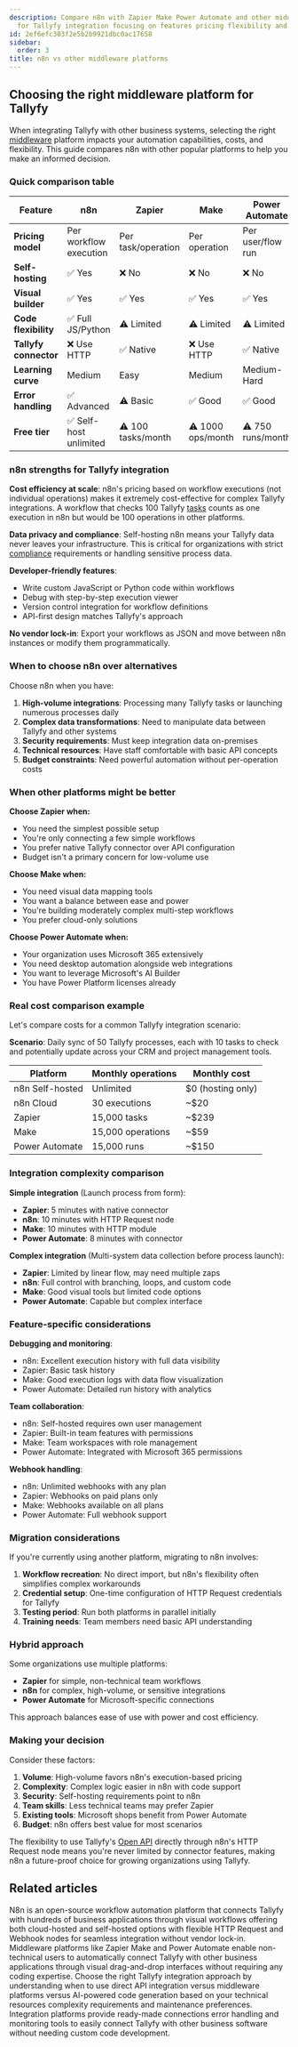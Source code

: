 ```yaml
---
description: Compare n8n with Zapier Make Power Automate and other middleware platforms
  for Tallyfy integration focusing on features pricing flexibility and use cases.
id: 2ef6efc303f2e5b2b9921dbc0ac17658
sidebar:
  order: 3
title: n8n vs other middleware platforms
---
```


## Choosing the right middleware platform for Tallyfy

When integrating Tallyfy with other business systems, selecting the right [middleware](/products/pro/integrations/middleware/) platform impacts your automation capabilities, costs, and flexibility. This guide compares n8n with other popular platforms to help you make an informed decision.

### Quick comparison table

| Feature | n8n | Zapier | Make | Power Automate |
|---------|-----|--------|------|----------------|
| **Pricing model** | Per workflow execution | Per task/operation | Per operation | Per user/flow run |
| **Self-hosting** | ✅ Yes | ❌ No | ❌ No | ❌ No |
| **Visual builder** | ✅ Yes | ✅ Yes | ✅ Yes | ✅ Yes |
| **Code flexibility** | ✅ Full JS/Python | ⚠️ Limited | ⚠️ Limited | ⚠️ Limited |
| **Tallyfy connector** | ❌ Use HTTP | ✅ Native | ❌ Use HTTP | ✅ Native |
| **Learning curve** | Medium | Easy | Medium | Medium-Hard |
| **Error handling** | ✅ Advanced | ⚠️ Basic | ✅ Good | ✅ Good |
| **Free tier** | ✅ Self-host unlimited | ⚠️ 100 tasks/month | ⚠️ 1000 ops/month | ⚠️ 750 runs/month |

### n8n strengths for Tallyfy integration

**Cost efficiency at scale**: n8n's pricing based on workflow executions (not individual operations) makes it extremely cost-effective for complex Tallyfy integrations. A workflow that checks 100 Tallyfy [tasks](/products/pro/tracking-and-tasks/tasks/) counts as one execution in n8n but would be 100 operations in other platforms.

**Data privacy and compliance**: Self-hosting n8n means your Tallyfy data never leaves your infrastructure. This is critical for organizations with strict [compliance](/products/pro/compliance/) requirements or handling sensitive process data.

**Developer-friendly features**:
- Write custom JavaScript or Python code within workflows
- Debug with step-by-step execution viewer
- Version control integration for workflow definitions
- API-first design matches Tallyfy's approach

**No vendor lock-in**: Export your workflows as JSON and move between n8n instances or modify them programmatically.

### When to choose n8n over alternatives

Choose n8n when you have:

1. **High-volume integrations**: Processing many Tallyfy tasks or launching numerous processes daily
2. **Complex data transformations**: Need to manipulate data between Tallyfy and other systems
3. **Security requirements**: Must keep integration data on-premises
4. **Technical resources**: Have staff comfortable with basic API concepts
5. **Budget constraints**: Need powerful automation without per-operation costs

### When other platforms might be better

**Choose Zapier when:**
- You need the simplest possible setup
- You're only connecting a few simple workflows
- You prefer native Tallyfy connector over API configuration
- Budget isn't a primary concern for low-volume use

**Choose Make when:**
- You need visual data mapping tools
- You want a balance between ease and power
- You're building moderately complex multi-step workflows
- You prefer cloud-only solutions

**Choose Power Automate when:**
- Your organization uses Microsoft 365 extensively
- You need desktop automation alongside web integrations
- You want to leverage Microsoft's AI Builder
- You have Power Platform licenses already

### Real cost comparison example

Let's compare costs for a common Tallyfy integration scenario:

**Scenario**: Daily sync of 50 Tallyfy processes, each with 10 tasks to check and potentially update across your CRM and project management tools.

| Platform | Monthly operations | Monthly cost |
|----------|-------------------|--------------|
| n8n Self-hosted | Unlimited | $0 (hosting only) |
| n8n Cloud | 30 executions | ~$20 |
| Zapier | 15,000 tasks | ~$239 |
| Make | 15,000 operations | ~$59 |
| Power Automate | 15,000 runs | ~$150 |

### Integration complexity comparison

**Simple integration** (Launch process from form):
- **Zapier**: 5 minutes with native connector
- **n8n**: 10 minutes with HTTP Request node
- **Make**: 10 minutes with HTTP module
- **Power Automate**: 8 minutes with connector

**Complex integration** (Multi-system data collection before process launch):
- **Zapier**: Limited by linear flow, may need multiple zaps
- **n8n**: Full control with branching, loops, and custom code
- **Make**: Good visual tools but limited code options
- **Power Automate**: Capable but complex interface

### Feature-specific considerations

**Debugging and monitoring**:
- n8n: Excellent execution history with full data visibility
- Zapier: Basic task history
- Make: Good execution logs with data flow visualization
- Power Automate: Detailed run history with analytics

**Team collaboration**:
- n8n: Self-hosted requires own user management
- Zapier: Built-in team features with permissions
- Make: Team workspaces with role management
- Power Automate: Integrated with Microsoft 365 permissions

**Webhook handling**:
- n8n: Unlimited webhooks with any plan
- Zapier: Webhooks on paid plans only
- Make: Webhooks available on all plans
- Power Automate: Full webhook support

### Migration considerations

If you're currently using another platform, migrating to n8n involves:

1. **Workflow recreation**: No direct import, but n8n's flexibility often simplifies complex workarounds
2. **Credential setup**: One-time configuration of HTTP Request credentials for Tallyfy
3. **Testing period**: Run both platforms in parallel initially
4. **Training needs**: Team members need basic API understanding

### Hybrid approach

Some organizations use multiple platforms:
- **Zapier** for simple, non-technical team workflows
- **n8n** for complex, high-volume, or sensitive integrations
- **Power Automate** for Microsoft-specific connections

This approach balances ease of use with power and cost efficiency.

### Making your decision

Consider these factors:

1. **Volume**: High-volume favors n8n's execution-based pricing
2. **Complexity**: Complex logic easier in n8n with code support
3. **Security**: Self-hosting requirements point to n8n
4. **Team skills**: Less technical teams may prefer Zapier
5. **Existing tools**: Microsoft shops benefit from Power Automate
6. **Budget**: n8n offers best value for most scenarios

The flexibility to use Tallyfy's [Open API](/products/pro/integrations/open-api/) directly through n8n's HTTP Request node means you're never limited by connector features, making n8n a future-proof choice for growing organizations using Tallyfy.


## Related articles
<CardGrid>
<LinkTitleCard header="<b>Middleware > n8n</b>" href="/products/pro/integrations/middleware/n8n/" > N8n is an open-source workflow automation platform that connects Tallyfy with hundreds of business applications through visual workflows offering both cloud-hosted and self-hosted options with flexible HTTP Request and Webhook nodes for seamless integration without vendor lock-in. </LinkTitleCard>
<LinkTitleCard header="<b>Integrations > Middleware</b>" href="/products/pro/integrations/middleware/" > Middleware platforms like Zapier Make and Power Automate enable non-technical users to automatically connect Tallyfy with other business applications through visual drag-and-drop interfaces without requiring any coding expertise. </LinkTitleCard>
<LinkTitleCard header="<b>Integrations > Choosing the right integration approach</b>" href="/products/pro/integrations/choosing-integration-approach/" > Choose the right Tallyfy integration approach by understanding when to use direct API integration versus middleware platforms versus AI-powered code generation based on your technical resources complexity requirements and maintenance preferences. </LinkTitleCard>
<LinkTitleCard header="<b>Middleware > Why use an integration platform (middleware) with Tallyfy</b>" href="/products/pro/integrations/middleware/why-should-i-use-an-integration-platform-with-tallyfy/" > Integration platforms provide ready-made connections error handling and monitoring tools to easily connect Tallyfy with other business software without needing custom code development. </LinkTitleCard>
</CardGrid>